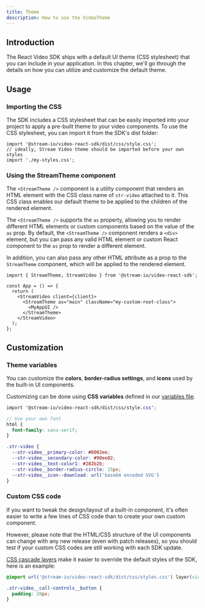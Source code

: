 ```yaml
---
title: Theme
description: How to use the VideoTheme
---
```


## Introduction

The React Video SDK ships with a default UI theme (CSS stylesheet) that you can include in your application.
In this chapter, we'll go through the details on how you can utilize and customize the default theme.

## Usage

### Importing the CSS

The SDK includes a CSS stylesheet that can be easily imported into your project to apply a pre-built theme to your video components.
To use the CSS stylesheet, you can import it from the SDK's dist folder:

```tsx
import '@stream-io/video-react-sdk/dist/css/style.css';
// ideally, Stream Video theme should be imported before your own styles
import './my-styles.css';
```

### Using the StreamTheme component

The `<StreamTheme />` component is a utility component that renders an HTML element with the CSS class name of `str-video` attached to it.
This CSS class enables our default theme to be applied to the children of the rendered element.

The `<StreamTheme />` supports the `as` property, allowing you to render different HTML elements or custom components based on the value of the `as` prop.
By default, the `<StreamTheme />` component renders a `<div>` element, but you can pass any valid HTML element or custom React component to the `as` prop to render a different element.

In addition, you can also pass any other HTML attribute as a prop to the `StreamTheme` component, which will be applied to the rendered element.

```tsx
import { StreamTheme, StreamVideo } from '@stream-io/video-react-sdk';

const App = () => {
  return (
    <StreamVideo client={client}>
      <StreamTheme as="main" className="my-custom-root-class">
        <MyAppUI />
      </StreamTheme>
    </StreamVideo>
  );
};
```

## Customization

### Theme variables

You can customize the **colors**, **border-radius settings**, and **icons** used by the built-in UI components.

Customizing can be done using **CSS variables** defined in our [variables file](https://github.com/GetStream/stream-video-js/blob/main/packages/styling/src/_global-theme-variables.scss).

```scss
import '@stream-io/video-react-sdk/dist/css/style.css';

// Use your own font
html {
  font-family: sans-serif;
}

.str-video {
  --str-video__primary-color: #6002ee;
  --str-video__secondary-color: #90ee02;
  --str-video__text-color1: #282b2b;
  --str-video__border-radius-circle: 15px;
  --str-video__icon--download: url('base64 encoded SVG')
}
```

### Custom CSS code

If you want to tweak the design/layout of a built-in component, it's often easier to write a few lines of CSS code than to create your own custom component.

However, please note that the HTML/CSS structure of the UI components can change with any new release (even with patch releases), so you should test if your custom CSS codes are still working with each SDK update.

[CSS cascade layers](https://developer.mozilla.org/en-US/docs/Learn/CSS/Building_blocks/Cascade_layers) make it easier to override the default styles of the SDK, here is an example:

```css
@import url('@stream-io/video-react-sdk/dist/css/styles.css') layer(video-default);

.str-video__call-controls__button {
  padding: 20px;
}
```
